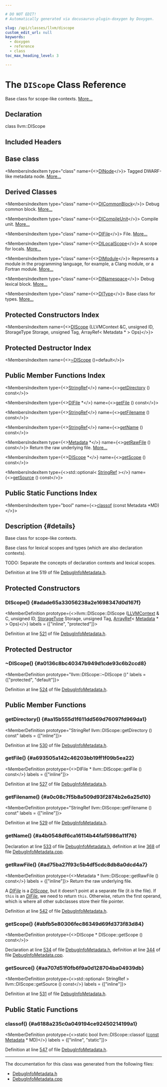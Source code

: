 ```yaml
---

# DO NOT EDIT!
# Automatically generated via docusaurus-plugin-doxygen by Doxygen.

slug: /api/classes/llvm/discope
custom_edit_url: null
keywords:
  - doxygen
  - reference
  - class
toc_max_heading_level: 3

---
```





# The `DIScope` Class Reference

<DoxygenPage pluginConfig={pluginConfig}>

Base class for scope-like contexts. <a href="#details">More...</a>

## Declaration

<CodeBlock>class llvm::DIScope</CodeBlock>

## Included Headers

<IncludesList>
<IncludesListItem
  filePath="llvm/IR/DebugInfoMetadata.h"
  permalink="/docs/api/files/include/include/llvm/include/llvm/ir/debuginfometadata-h"
  isLocal="true" />
</IncludesList>

## Base class

<MembersIndex>

<MembersIndexItem
  type="class"
  name={<><a href="/docs/api/classes/llvm/dinode">DINode</a></>}>
Tagged DWARF-like metadata node. <a href="/docs/api/classes/llvm/dinode/#details">More...</a>
</MembersIndexItem>

</MembersIndex>

## Derived Classes

<MembersIndex>

<MembersIndexItem
  type="class"
  name={<><a href="/docs/api/classes/llvm/dicommonblock">DICommonBlock</a></>}>
Debug common block. <a href="/docs/api/classes/llvm/dicommonblock/#details">More...</a>
</MembersIndexItem>

<MembersIndexItem
  type="class"
  name={<><a href="/docs/api/classes/llvm/dicompileunit">DICompileUnit</a></>}>
Compile unit. <a href="/docs/api/classes/llvm/dicompileunit/#details">More...</a>
</MembersIndexItem>

<MembersIndexItem
  type="class"
  name={<><a href="/docs/api/classes/llvm/difile">DIFile</a></>}>
File. <a href="/docs/api/classes/llvm/difile/#details">More...</a>
</MembersIndexItem>

<MembersIndexItem
  type="class"
  name={<><a href="/docs/api/classes/llvm/dilocalscope">DILocalScope</a></>}>
A scope for locals. <a href="/docs/api/classes/llvm/dilocalscope/#details">More...</a>
</MembersIndexItem>

<MembersIndexItem
  type="class"
  name={<><a href="/docs/api/classes/llvm/dimodule">DIModule</a></>}>
Represents a module in the programming language, for example, a Clang module, or a Fortran module. <a href="/docs/api/classes/llvm/dimodule/#details">More...</a>
</MembersIndexItem>

<MembersIndexItem
  type="class"
  name={<><a href="/docs/api/classes/llvm/dinamespace">DINamespace</a></>}>
Debug lexical block. <a href="/docs/api/classes/llvm/dinamespace/#details">More...</a>
</MembersIndexItem>

<MembersIndexItem
  type="class"
  name={<><a href="/docs/api/classes/llvm/ditype">DIType</a></>}>
Base class for types. <a href="/docs/api/classes/llvm/ditype/#details">More...</a>
</MembersIndexItem>

</MembersIndex>

## Protected Constructors Index

<MembersIndex>

<MembersIndexItem
  name={<><a href="#adade65a33056238a2e1698347d0d167f">DIScope</a> (LLVMContext &amp;C, unsigned ID, StorageType Storage, unsigned Tag, ArrayRef&lt; Metadata &#42; &gt; Ops)</>}>
</MembersIndexItem>

</MembersIndex>

## Protected Destructor Index

<MembersIndex>

<MembersIndexItem
  name={<><a href="#a0136c8bc40347b949d1cde93c6b2ccd8">~DIScope</a> ()=default</>}>
</MembersIndexItem>

</MembersIndex>

## Public Member Functions Index

<MembersIndex>

<MembersIndexItem
  type={<><a href="/docs/api/classes/llvm/stringref">StringRef</a></>}
  name={<><a href="#aa15b555d1f611dd569d76097fd969da1">getDirectory</a> () const</>}>
</MembersIndexItem>

<MembersIndexItem
  type={<><a href="/docs/api/classes/llvm/difile">DIFile</a> &#42;</>}
  name={<><a href="#a693505a142c46203bb19ff1f09b5ea22">getFile</a> () const</>}>
</MembersIndexItem>

<MembersIndexItem
  type={<><a href="/docs/api/classes/llvm/stringref">StringRef</a></>}
  name={<><a href="#a0c08c7f5b8a509d93f2874b2e6a25d10">getFilename</a> () const</>}>
</MembersIndexItem>

<MembersIndexItem
  type={<><a href="/docs/api/classes/llvm/stringref">StringRef</a></>}
  name={<><a href="#a4b0548df6ca16114b44faf5986a11f76">getName</a> () const</>}>
</MembersIndexItem>

<MembersIndexItem
  type={<><a href="/docs/api/classes/llvm/metadata">Metadata</a> &#42;</>}
  name={<><a href="#ad75ba27f93c5b4df5cdc8db8a0dcd4a7">getRawFile</a> () const</>}>
Return the raw underlying file. <a href="#ad75ba27f93c5b4df5cdc8db8a0dcd4a7">More...</a>
</MembersIndexItem>

<MembersIndexItem
  type={<><a href="/docs/api/classes/llvm/discope">DIScope</a> &#42;</>}
  name={<><a href="#abfb5e80306fec86349d69fd373f83d84">getScope</a> () const</>}>
</MembersIndexItem>

<MembersIndexItem
  type={<>std::optional&lt; <a href="/docs/api/classes/llvm/stringref">StringRef</a> &gt;</>}
  name={<><a href="#aa707d51f0fb6f9a0d128704ba04939db">getSource</a> () const</>}>
</MembersIndexItem>

</MembersIndex>

## Public Static Functions Index

<MembersIndex>

<MembersIndexItem
  type="bool"
  name={<><a href="#a6188a235c0a049194ce92450214199a1">classof</a> (const Metadata &#42;MD)</>}>
</MembersIndexItem>

</MembersIndex>

## Description {#details}

Base class for scope-like contexts.

Base class for lexical scopes and types (which are also declaration contexts).

TODO: Separate the concepts of declaration contexts and lexical scopes.

Definition at line 519 of file <a href="/docs/api/files/include/include/llvm/include/llvm/ir/debuginfometadata-h">DebugInfoMetadata.h</a>.

<SectionDefinition>

## Protected Constructors

### DIScope() {#adade65a33056238a2e1698347d0d167f}

<MemberDefinition
  prototype={<>llvm::DIScope::DIScope (<a href="/docs/api/classes/llvm/llvmcontext">LLVMContext</a> &amp; C, unsigned ID, <a href="/docs/api/classes/llvm/metadata/#a3f931bc86bd57cd5ea0f53528ae88f80">StorageType</a> Storage, unsigned Tag, <a href="/docs/api/classes/llvm/arrayref">ArrayRef</a>&lt; <a href="/docs/api/classes/llvm/metadata">Metadata</a> &#42; &gt; Ops)</>}
  labels = {["inline", "protected"]}>

Definition at line <a href="/docs/api/files/include/include/llvm/include/llvm/ir/debuginfometadata-h/#l00521">521</a> of file <a href="/docs/api/files/include/include/llvm/include/llvm/ir/debuginfometadata-h">DebugInfoMetadata.h</a>.
</MemberDefinition>

</SectionDefinition>

<SectionDefinition>

## Protected Destructor

### ~DIScope() {#a0136c8bc40347b949d1cde93c6b2ccd8}

<MemberDefinition
  prototype="llvm::DIScope::~DIScope ()"
  labels = {["protected", "default"]}>

Definition at line <a href="/docs/api/files/include/include/llvm/include/llvm/ir/debuginfometadata-h/#l00524">524</a> of file <a href="/docs/api/files/include/include/llvm/include/llvm/ir/debuginfometadata-h">DebugInfoMetadata.h</a>.
</MemberDefinition>

</SectionDefinition>

<SectionDefinition>

## Public Member Functions

### getDirectory() {#aa15b555d1f611dd569d76097fd969da1}

<MemberDefinition
  prototype="StringRef llvm::DIScope::getDirectory () const"
  labels = {["inline"]}>

Definition at line <a href="/docs/api/files/include/include/llvm/include/llvm/ir/debuginfometadata-h/#l00530">530</a> of file <a href="/docs/api/files/include/include/llvm/include/llvm/ir/debuginfometadata-h">DebugInfoMetadata.h</a>.
</MemberDefinition>

### getFile() {#a693505a142c46203bb19ff1f09b5ea22}

<MemberDefinition
  prototype={<>DIFile &#42; llvm::DIScope::getFile () const</>}
  labels = {["inline"]}>

Definition at line <a href="/docs/api/files/include/include/llvm/include/llvm/ir/debuginfometadata-h/#l00527">527</a> of file <a href="/docs/api/files/include/include/llvm/include/llvm/ir/debuginfometadata-h">DebugInfoMetadata.h</a>.
</MemberDefinition>

### getFilename() {#a0c08c7f5b8a509d93f2874b2e6a25d10}

<MemberDefinition
  prototype="StringRef llvm::DIScope::getFilename () const"
  labels = {["inline"]}>

Definition at line <a href="/docs/api/files/include/include/llvm/include/llvm/ir/debuginfometadata-h/#l00529">529</a> of file <a href="/docs/api/files/include/include/llvm/include/llvm/ir/debuginfometadata-h">DebugInfoMetadata.h</a>.
</MemberDefinition>

### getName() {#a4b0548df6ca16114b44faf5986a11f76}

<MemberDefinition
  prototype="StringRef DIScope::getName () const">

Declaration at line <a href="/docs/api/files/include/include/llvm/include/llvm/ir/debuginfometadata-h/#l00533">533</a> of file <a href="/docs/api/files/include/include/llvm/include/llvm/ir/debuginfometadata-h">DebugInfoMetadata.h</a>, definition at line <a href="/docs/api/files/lib/lib/ir/debuginfometadata-cpp/#l00368">368</a> of file <a href="/docs/api/files/lib/lib/ir/debuginfometadata-cpp">DebugInfoMetadata.cpp</a>.
</MemberDefinition>

### getRawFile() {#ad75ba27f93c5b4df5cdc8db8a0dcd4a7}

<MemberDefinition
  prototype={<>Metadata &#42; llvm::DIScope::getRawFile () const</>}
  labels = {["inline"]}>
Return the raw underlying file.

A <em><a href="/docs/api/classes/llvm/difile">DIFile</a></em> is a <em><a href="/docs/api/classes/llvm/discope">DIScope</a></em>, but it doesn&#39;t point at a separate file (it <em>is</em> the file). If <code>this</code> is an <em><a href="/docs/api/classes/llvm/difile">DIFile</a></em>, we need to return <code>this</code>. Otherwise, return the first operand, which is where all other subclasses store their file pointer.

Definition at line <a href="/docs/api/files/include/include/llvm/include/llvm/ir/debuginfometadata-h/#l00542">542</a> of file <a href="/docs/api/files/include/include/llvm/include/llvm/ir/debuginfometadata-h">DebugInfoMetadata.h</a>.
</MemberDefinition>

### getScope() {#abfb5e80306fec86349d69fd373f83d84}

<MemberDefinition
  prototype={<>DIScope &#42; DIScope::getScope () const</>}>

Declaration at line <a href="/docs/api/files/include/include/llvm/include/llvm/ir/debuginfometadata-h/#l00534">534</a> of file <a href="/docs/api/files/include/include/llvm/include/llvm/ir/debuginfometadata-h">DebugInfoMetadata.h</a>, definition at line <a href="/docs/api/files/lib/lib/ir/debuginfometadata-cpp/#l00344">344</a> of file <a href="/docs/api/files/lib/lib/ir/debuginfometadata-cpp">DebugInfoMetadata.cpp</a>.
</MemberDefinition>

### getSource() {#aa707d51f0fb6f9a0d128704ba04939db}

<MemberDefinition
  prototype={<>std::optional&lt; StringRef &gt; llvm::DIScope::getSource () const</>}
  labels = {["inline"]}>

Definition at line <a href="/docs/api/files/include/include/llvm/include/llvm/ir/debuginfometadata-h/#l00531">531</a> of file <a href="/docs/api/files/include/include/llvm/include/llvm/ir/debuginfometadata-h">DebugInfoMetadata.h</a>.
</MemberDefinition>

</SectionDefinition>

<SectionDefinition>

## Public Static Functions

### classof() {#a6188a235c0a049194ce92450214199a1}

<MemberDefinition
  prototype={<>static bool llvm::DIScope::classof (<a href="/docs/api/files/lib/lib/target/lib/target/aarch64/aarch64promoteconstant-cpp/#a90f8350fecae261c25be85d38b451bff">const</a> <a href="/docs/api/classes/llvm/metadata">Metadata</a> &#42; MD)</>}
  labels = {["inline", "static"]}>

Definition at line <a href="/docs/api/files/include/include/llvm/include/llvm/ir/debuginfometadata-h/#l00547">547</a> of file <a href="/docs/api/files/include/include/llvm/include/llvm/ir/debuginfometadata-h">DebugInfoMetadata.h</a>.
</MemberDefinition>

</SectionDefinition>

<hr/>

The documentation for this class was generated from the following files:

<ul>
<li><a href="/docs/api/files/include/include/llvm/include/llvm/ir/debuginfometadata-h">DebugInfoMetadata.h</a></li>
<li><a href="/docs/api/files/lib/lib/ir/debuginfometadata-cpp">DebugInfoMetadata.cpp</a></li>
</ul>

</DoxygenPage>
